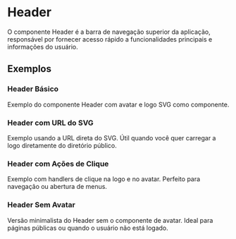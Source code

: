 
<Meta of={HeaderStories} />

# Header

O componente Header é a barra de navegação superior da aplicação, responsável por fornecer acesso rápido a funcionalidades principais e informações do usuário.

<Primary />

<Controls />

## Exemplos

### Header Básico

Exemplo do componente Header com avatar e logo SVG como componente.

<Canvas of={HeaderStories.Default} />

### Header com URL do SVG

Exemplo usando a URL direta do SVG. Útil quando você quer carregar a logo diretamente do diretório público.

<Canvas of={HeaderStories.WithSvgUrl} />

### Header com Ações de Clique

Exemplo com handlers de clique na logo e no avatar. Perfeito para navegação ou abertura de menus.

<Canvas of={HeaderStories.WithClickActions} />

### Header Sem Avatar

Versão minimalista do Header sem o componente de avatar. Ideal para páginas públicas ou quando o usuário não está logado.

<Canvas of={HeaderStories.WithoutAvatar} />